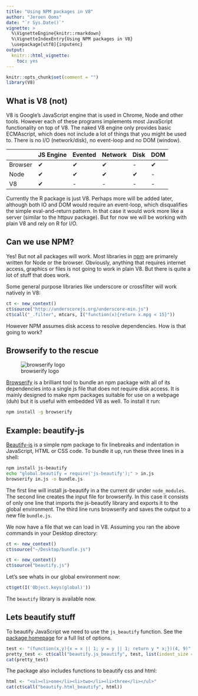 ```yaml
---
title: "Using NPM packages in V8"
author: "Jeroen Ooms"
date: "`r Sys.Date()`"
vignette: >
  %\VignetteEngine{knitr::rmarkdown}
  %\VignetteIndexEntry{Using NPM packages in V8}
  \usepackage[utf8]{inputenc} 
output:
  knitr:::html_vignette:
    toc: yes
---
```


```r
knitr::opts_chunk$set(comment = "")
library(V8)
```

## What is V8 (not)

V8 is Google's JavaScript engine that is used in Chrome, Node and other tools. However each of these programs implements most JavaScript functionality on top of V8. The naked V8 engine only provides basic ECMAscript, which does not include a lot of things that you might be used to. There is no I/O (network/disk), no event-loop and no DOM (window).

|         | JS Engine | Evented  | Network | Disk | DOM |
|---------|--------|-----------|------|---------|-----|
| Browser | ✔      | ✔        | ✔    | -     | ✔   |
| Node    | ✔      | ✔        | ✔    | ✔       | -   |
| V8      | ✔      | -         | -    | -       | -   |

Currently the R package is just V8. Perhaps more will be added later, although both IO and DOM would require an event-loop, which disqualifies the simple eval-and-return pattern. In that case it would work more like a server (similar to the httpuv package). But for now we will be working with plain V8 and rely on R for I/O.

## Can we use NPM?

Yes! But not all packages will work. Most libraries in [npm](https://www.npmjs.com) are primarely written for Node or the browser. Obviously, anything that requires internet access, graphics or files is not going to work in plain V8. But there is quite a lot of stuff that does work.

Some general purpose libraries like underscore or crossfilter will work natively in V8:

```r
ct <- new_context()
ct$source("http://underscorejs.org/underscore-min.js")
ct$call("_.filter", mtcars, I("function(x){return x.mpg < 15}"))
```

However NPM assumes disk access to resolve dependencies. How is that going to work?

## Browserify to the rescue

![browserify logo](http://substack.net/images/browserify_logo.png)

[Browserify](http://browserify.org/) is a brilliant tool to bundle an npm package with all of its dependencies into a single js file that does not require disk access. It is mainly designed to make npm packages suitable for use on a webpage (duh) but it is useful with embedded V8 as well. To install it run:

```bash
npm install -g browserify
```

## Example: beautify-js

[Beautify-js](https://www.npmjs.com/package/js-beautify) is a simple npm package to fix linebreaks and indentation in JavaScript, HTML or CSS code. To bundle it up, run these three lines in a shell:

```bash
npm install js-beautify
echo "global.beautify = require('js-beautify');" > in.js
browserify in.js -o bundle.js
```

The first line will install js-beautify in a the current dir under `node_modules`.
The second line creates the input file for browserify. In this case it consists of only
one line that imports the js-beautify library and exports it to the global environment.
The third line runs browserify and saves the output to a new file `bundle.js`.

We now have a file that we can load in V8. Assuming you ran the above commands in your Desktop directory:

```r
ct <- new_context()
ct$source("~/Desktop/bundle.js")
```

```r
ct <- new_context()
ct$source("beautify.js")
```

Let's see whats in our global environment now:

```r
ct$get(I('Object.keys(global)'))
```

The `beautify` library is available now.

## Lets beautify stuff

To beautify JavaScript we need to use the `js_beautify` function. See the [package homepage](https://www.npmjs.com/package/js-beautify) for a full list of options.

```r
test <- "(function(x,y){x = x || 1; y = y || 1; return y * x;})(4, 9)"
pretty_test <- ct$call("beautify.js_beautify", test, list(indent_size = 2))
cat(pretty_test)
```

The package also includes functions to beautify css and html:

```r
html <- "<ul><li>one</li><li>two</li><li>three</li></ul>"
cat(ct$call("beautify.html_beautify", html))
```

